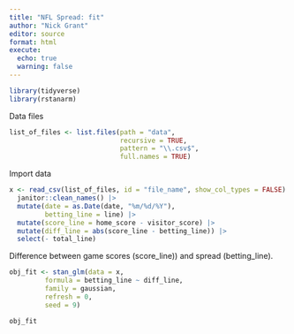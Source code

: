 ```yaml
---
title: "NFL Spread: fit"
author: "Nick Grant"
editor: source
format: html
execute: 
  echo: true
  warning: false
---
```


```r
library(tidyverse)
library(rstanarm)
```

Data files

```r
list_of_files <- list.files(path = "data",
                            recursive = TRUE,
                            pattern = "\\.csv$",
                            full.names = TRUE)  
```

Import data

```r
x <- read_csv(list_of_files, id = "file_name", show_col_types = FALSE) |> 
  janitor::clean_names() |> 
  mutate(date = as.Date(date, "%m/%d/%Y"),
         betting_line = line) |> 
  mutate(score_line = home_score - visitor_score) |> 
  mutate(diff_line = abs(score_line - betting_line)) |> 
  select(- total_line)
```

Difference between game scores (score_line)) and spread (betting_line).

```r
obj_fit <- stan_glm(data = x,
         formula = betting_line ~ diff_line,
         family = gaussian,
         refresh = 0,
         seed = 9)

obj_fit
```